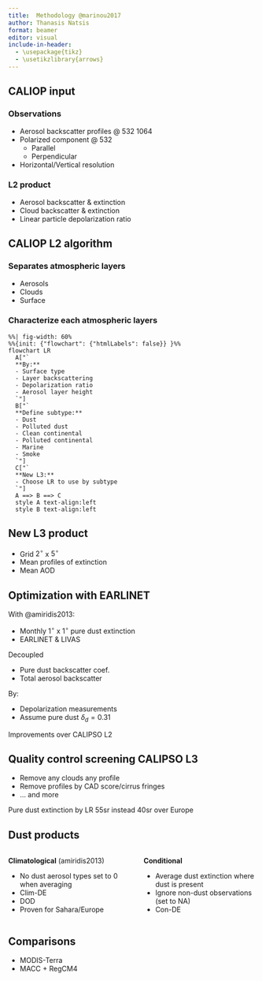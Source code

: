 ```yaml
---
title:  Methodology @marinou2017
author: Thanasis Natsis
format: beamer
editor: visual
include-in-header: 
  - \usepackage{tikz}
  - \usetikzlibrary{arrows}
---
```


## CALIOP input

### Observations

- Aerosol backscatter profiles @ 532 1064
- Polarized component @ 532
  - Parallel
  - Perpendicular
- Horizontal/Vertical resolution

### L2 product

- Aerosol backscatter & extinction
- Cloud backscatter & extinction
- Linear particle depolarization ratio



## CALIOP L2 algorithm

### Separates atmospheric layers

- Aerosols
- Clouds
- Surface

### Characterize each atmospheric layers


```mermaid
%%| fig-width: 60%
%%{init: {"flowchart": {"htmlLabels": false}} }%%
flowchart LR
  A["`
  **By:**
  - Surface type
  - Layer backscattering
  - Depolarization ratio
  - Aerosol layer height
  `"]
  B["`
  **Define subtype:**
  - Dust
  - Polluted dust
  - Clean continental
  - Polluted continental
  - Marine
  - Smoke
  `"]
  C["`
  **New L3:**
  - Choose LR to use by subtype
  `"]
  A ==> B ==> C
  style A text-align:left
  style B text-align:left
```


## New L3 product

- Grid $2^\circ$ x $5^\circ$
- Mean profiles of extinction
- Mean AOD


## Optimization with EARLINET

With @amiridis2013:

- Monthly $1^\circ$ x $1^\circ$ pure dust extinction
- EARLINET & LIVAS

Decoupled

- Pure dust backscatter coef.
- Total aerosol backscatter

By:

- Depolarization measurements
- Assume pure dust $\delta_d = 0.31$
 
Improvements over CALIPSO L2



## Quality control screening CALIPSO L3

- Remove any clouds any profile
- Remove profiles by CAD score/cirrus fringes
- ... and more

Pure dust extinction 
by LR 55sr instead 40sr
over Europe



## Dust products

:::::: columns
::: {.column width="49%"}
**Climatological** (amiridis2013)

- No dust aerosol types set to 0 when averaging
- Clim-DE
- DOD
- Proven for Sahara/Europe
:::

::: {.column width="1%"}
<!-- space --->
:::

::: {.column width="49%"}
**Conditional**

- Average dust extinction where dust is present
- Ignore non-dust observations (set to NA)
- Con-DE
:::

::::::

## Comparisons

- MODIS-Terra
- MACC + RegCM4

